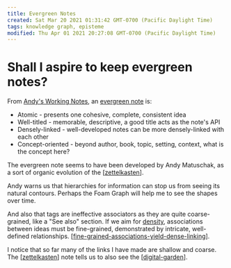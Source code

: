 ```yaml
---
title: Evergreen Notes
created: Sat Mar 20 2021 01:31:42 GMT-0700 (Pacific Daylight Time)
tags: knowledge graph, episteme
modified: Thu Apr 01 2021 20:27:08 GMT-0700 (Pacific Daylight Time)
---
```


# Shall I aspire to keep evergreen notes?

From [Andy's Working Notes](https://notes.andymatuschak.org/), an [evergreen note](https://notes.andymatuschak.org/z4SDCZQeRo4xFEQ8H4qrSqd68ucpgE6LU155C) is:

- Atomic - presents one cohesive, complete, consistent idea
- Well-titled - memorable, descriptive, a good title acts as the note's API
- Densely-linked - well-developed notes can be more densely-linked with each other
- Concept-oriented - beyond author, book, topic, setting, context, what is the concept here?

The evergreen note seems to have been developed by Andy Matuschak, as a sort of organic evolution of the [[zettelkasten]].

Andy warns us that hierarchies for information can stop us from seeing its natural contours. Perhaps the Foam Graph will help me to see the shapes over time.

And also that tags are ineffective associators as they are quite coarse-grained, like a "See also" section. If we aim for [density](https://notes.andymatuschak.org/z2HUE4ABbQjUNjrNemvkTCsLa1LPDRuwh1tXC), associations between ideas must be fine-grained, demonstrated by intricate, well-defined relationships. [[fine-grained-associations-yield-dense-linking]].

I notice that so far many of the links I have made are shallow and coarse. The [[zettelkasten]] note tells us to also see the [[digital-garden]].

[//begin]: # "Autogenerated link references for markdown compatibility"
[zettelkasten]: zettelkasten "Zettelkasten"
[fine-grained-associations-yield-dense-linking]: fine-grained-associations-yield-dense-linking "Fine grained associations yield dense linking"
[zettelkasten]: zettelkasten "Zettelkasten"
[digital-garden]: digital-garden "Digital Garden"
[//end]: # "Autogenerated link references"
